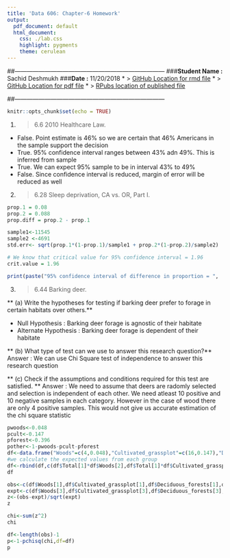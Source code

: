 ```yaml
---
title: 'Data 606: Chapter-6 Homework'
output:
  pdf_document: default
  html_document:
    css: ./lab.css
    highlight: pygments
    theme: cerulean
---
```


##---------------------------------------------------------------------------
###**Student Name :** Sachid Deshmukh
###**Date :** 11/20/2018
* > [GitHub Location for rmd file](https://github.com/mlforsachid/MSDSQ1/blob/master/Data606/Week6/Homework5/SachidVijay.Deshmukh60.Rmd)
* > [GitHub Location for pdf file](https://github.com/mlforsachid/MSDSQ1/blob/master/Data606/Week6/Homework5/SachidVijay.Deshmukh60.pdf)
* > [RPubs location of published file](http://rpubs.com/sachid/Data606Homework5)

##---------------------------------------------------------------------------

```r
knitr::opts_chunk$set(echo = TRUE)
```

1.  > 6.6 2010 Healthcare Law.

* False. Point estimate is 46% so we are certain that 46% Americans in the sample support the decision
* True. 95% confidence interval ranges between 43% adn 49%. This is inferred from sample
* True. We can expect 95% sample to be in interval 43% to 49%
* False. Since confidence interval is reduced, margin of error will be reduced as well

2. > 6.28 Sleep deprivation, CA vs. OR, Part I.

```r
prop.1 = 0.08
prop.2 = 0.088
prop.diff = prop.2 - prop.1

sample1<-11545
sample2 <-4691
std.err<- sqrt(prop.1*(1-prop.1)/sample1 + prop.2*(1-prop.2)/sample2)

# We know that critical value for 95% confidence interval = 1.96
crit.value = 1.96

print(paste("95% confidence interval of difference in proportion = ",  prop.diff + crit.value * std.err, "to", prop.diff - crit.value * std.err))
```

3. > 6.44 Barking deer.

** (a)  Write the hypotheses for testing if barking deer prefer to forage in certain habitats over others.**

* Null Hypothesis : Barking deer forage is agnostic of their habitate
* Alternate Hypothesis : Barking deer forage is dependent of their habitate

** (b) What type of test can we use to answer this research question?**
Answer : We can use Chi Square test of independence to answer this research question

** (c) Check if the assumptions and conditions required for this test are satisfied. **
Answer : We need to assume that deers are radomly selected and selection is independent of each other. We need atleast 10 positive and 10 negative samples in each category. However in the case of wood there are only 4 positive samples. This would not give us accurate estimation of the chi square statistic

```r
pwoods<-0.048
pcult<-0.147
pforest<-0.396
pother<-1-pwoods-pcult-pforest
df<-data.frame("Woods"=c(4,0.048),"Cultivated_grassplot"=c(16,0.147),"Deciduous_forests"=c(67,0.396),"Other"=c(345,1-0.048-0.147-0.396),"Total"=c(426,1))
#we calculate the expected values from each group
df<-rbind(df,c(df$Total[1]*df$Woods[2],df$Total[1]*df$Cultivated_grassplot[2],df$Total[1]*df$Deciduous_forests[2],df$Total[1]*df$Other[2],df$Total[1]))
df

obs<-c(df$Woods[1],df$Cultivated_grassplot[1],df$Deciduous_forests[1],df$Other[1])
expt<-c(df$Woods[3],df$Cultivated_grassplot[3],df$Deciduous_forests[3],df$Other[3])
z<-(obs-expt)/sqrt(expt)
z

chi<-sum(z^2)
chi

df<-length(obs)-1
p<-1-pchisq(chi,df=df)
p
```
